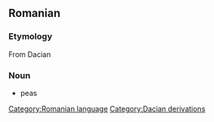 == Romanian ==
=== Etymology ===
From Dacian
=== Noun ===
* peas

[[Category:Romanian language]]
[[Category:Dacian derivations]]